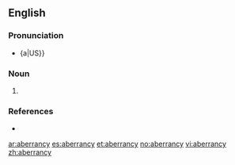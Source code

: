 ==English==

===Pronunciation===
* {a|US}} {{IPA|/æ.ˈbɛɹ.ən.si/|/ˈæ.bɛɹ.ən.sɪ/}}

===Noun===
{{en-noun|aberrancies}}

# {{alternate form of|aberrance}}

===References===
* {{R:Century 1911}}

[[ar:aberrancy]]
[[es:aberrancy]]
[[et:aberrancy]]
[[no:aberrancy]]
[[vi:aberrancy]]
[[zh:aberrancy]]
